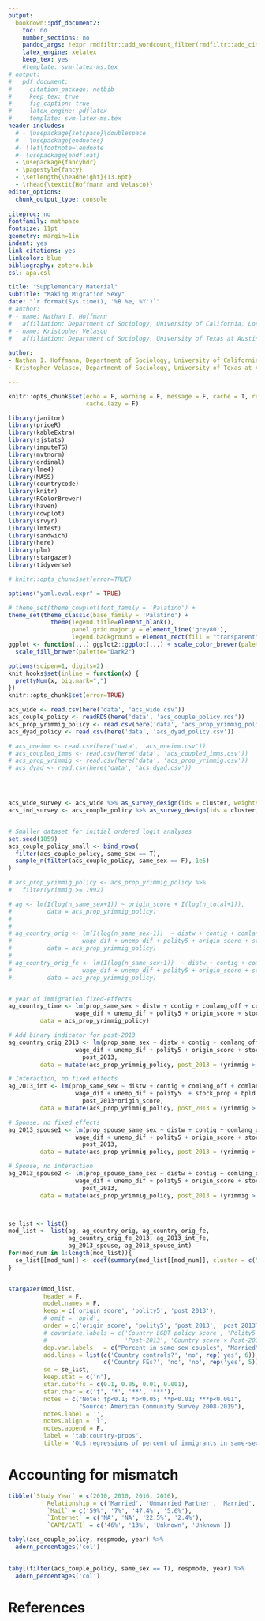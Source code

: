 ```yaml
---
output:
  bookdown::pdf_document2:
    toc: no
    number_sections: no
    pandoc_args: !expr rmdfiltr::add_wordcount_filter(rmdfiltr::add_citeproc_filter(args = NULL))
    latex_engine: xelatex
    keep_tex: yes
    #template: svm-latex-ms.tex
# output: 
#   pdf_document:
#     citation_package: natbib
#     keep_tex: true
#     fig_caption: true
#     latex_engine: pdflatex
#     template: svm-latex-ms.tex
header-includes:
  # - \usepackage{setspace}\doublespace
  # - \usepackage{endnotes}
  #- \let\footnote=\endnote
  #- \usepackage{endfloat}
  - \usepackage{fancyhdr}
  - \pagestyle{fancy}
  - \setlength{\headheight}{13.6pt}
  - \rhead{\textit{Hoffmann and Velasco}}
editor_options: 
  chunk_output_type: console
  
citeproc: no
fontfamily: mathpazo
fontsize: 11pt
geometry: margin=1in
indent: yes
link-citations: yes
linkcolor: blue
bibliography: zotero.bib  
csl: apa.csl

title: "Supplementary Material"
subtitle: "Making Migration Sexy"
date: "`r format(Sys.time(), '%B %e, %Y')`"
# author:
# - name: Nathan I. Hoffmann
#   affiliation: Department of Sociology, University of California, Los Angeles
# - name: Kristopher Velasco
#   affiliation: Department of Sociology, University of Texas at Austin
 
author:
- Nathan I. Hoffmann, Department of Sociology, University of California, Los Angeles
- Kristopher Velasco, Department of Sociology, University of Texas at Austin

---
```


<!-- Turn off hyphenation -->
<!-- \usepackage[none]{hyphenat} -->


```r
knitr::opts_chunk$set(echo = F, warning = F, message = F, cache = T, results = 'asis',
                      cache.lazy = F)

library(janitor)
library(priceR)
library(kableExtra)
library(sjstats)
library(imputeTS)
library(mvtnorm)
library(ordinal)
library(lme4)
library(MASS)
library(countrycode)
library(knitr)
library(RColorBrewer)
library(haven)
library(cowplot)
library(srvyr)
library(lmtest)
library(sandwich)
library(here)
library(plm)
library(stargazer)
library(tidyverse)

# knitr::opts_chunk$set(error=TRUE) 

options("yaml.eval.expr" = TRUE)

# theme_set(theme_cowplot(font_family = 'Palatino') + 
theme_set(theme_classic(base_family = 'Palatino') + 
            theme(legend.title=element_blank(), 
                  panel.grid.major.y = element_line('grey80'),
                  legend.background = element_rect(fill = "transparent")))
ggplot <- function(...) ggplot2::ggplot(...) + scale_color_brewer(palette="Dark2") + 
  scale_fill_brewer(palette="Dark2")

options(scipen=1, digits=2)
knit_hooks$set(inline = function(x) {
  prettyNum(x, big.mark=",")
})
knitr::opts_chunk$set(error=TRUE) 


```

```r
acs_wide <- read.csv(here('data', 'acs_wide.csv'))
acs_couple_policy <- readRDS(here('data', 'acs_couple_policy.rds'))
acs_prop_yrimmig_policy <- read.csv(here('data', 'acs_prop_yrimmig_policy.csv'))
acs_dyad_policy <- read.csv(here('data', 'acs_dyad_policy.csv'))

# acs_oneimm <- read.csv(here('data', 'acs_oneimm.csv'))
# acs_coupled_imms <- read.csv(here('data', 'acs_coupled_imms.csv'))
# acs_prop_yrimmig <- read.csv(here('data', 'acs_prop_yrimmig.csv'))
# acs_dyad <- read.csv(here('data', 'acs_dyad.csv'))




acs_wide_survey <- acs_wide %>% as_survey_design(ids = cluster, weights = hhwt)
acs_ind_survey <- acs_couple_policy %>% as_survey_design(ids = cluster, weights = perwt)


# Smaller dataset for initial ordered logit analyses
set.seed(1859)
acs_couple_policy_small <- bind_rows(
  filter(acs_couple_policy, same_sex == T),
  sample_n(filter(acs_couple_policy, same_sex == F), 1e5)
)


```


```r
# acs_prop_yrimmig_policy <- acs_prop_yrimmig_policy %>%
#   filter(yrimmig >= 1992)

# ag <- lm(I(log(n_same_sex+1)) ~ origin_score + I(log(n_total+1)), 
#          data = acs_prop_yrimmig_policy) 
# 
# 
# ag_country_orig <- lm(I(log(n_same_sex+1))  ~ distw + contig + comlang_off + comlang_ethno + colony +
#                    wage_dif + unemp_dif + polity5 + origin_score + stock_prop+ I(log(n_total+1)), 
#          data = acs_prop_yrimmig_policy)
# 
# ag_country_orig_fe <- lm(I(log(n_same_sex+1))  ~ distw + contig + comlang_off + comlang_ethno + colony +
#                    wage_dif + unemp_dif + polity5 + origin_score + stock_prop + bpld+ I(log(n_total+1)), 
#          data = acs_prop_yrimmig_policy)


# year of immigration fixed-effects
ag_country_time <- lm(prop_same_sex ~ distw + contig + comlang_off + comlang_ethno + colony +
                   wage_dif + unemp_dif + polity5 + origin_score + stock_prop + bpld + yrimmig,
         data = acs_prop_yrimmig_policy)

# Add binary indicator for post-2013
ag_country_orig_2013 <- lm(prop_same_sex ~ distw + contig + comlang_off + comlang_ethno + colony +
                   wage_dif + unemp_dif + polity5 + origin_score + stock_prop +
                     post_2013,
         data = mutate(acs_prop_yrimmig_policy, post_2013 = (yrimmig > 2013)))

# Interaction, no fixed effects
ag_2013_int <- lm(prop_same_sex ~ distw + contig + comlang_off + comlang_ethno + colony +
                   wage_dif + unemp_dif + polity5  + stock_prop + bpld +
                     post_2013*origin_score,
         data = mutate(acs_prop_yrimmig_policy, post_2013 = (yrimmig > 2013)))

# Spouse, no fixed effects
ag_2013_spouse1 <- lm(prop_spouse_same_sex ~ distw + contig + comlang_off + comlang_ethno + colony +
                   wage_dif + unemp_dif + polity5 + origin_score + stock_prop + 
                     post_2013,
         data = mutate(acs_prop_yrimmig_policy, post_2013 = (yrimmig > 2013)))

# Spouse, no interaction
ag_2013_spouse2 <- lm(prop_spouse_same_sex ~ distw + contig + comlang_off + comlang_ethno + colony +
                   wage_dif + unemp_dif + polity5 + origin_score + stock_prop + bpld +
                     post_2013,
         data = mutate(acs_prop_yrimmig_policy, post_2013 = (yrimmig > 2013)))



se_list <- list()
mod_list <- list(ag, ag_country_orig, ag_country_orig_fe, 
                 ag_country_orig_fe_2013, ag_2013_int_fe,
                 ag_2013_spouse, ag_2013_spouse_int)
for(mod_num in 1:length(mod_list)){
  se_list[[mod_num]] <- coef(summary(mod_list[[mod_num]], cluster = c("bpld")))[, 2]
}


stargazer(mod_list,
          header = F, 
          model.names = F,
          keep = c('origin_score', 'polity5', 'post_2013'),
          # omit = 'bpld',
          order = c('origin_score', 'polity5', 'post_2013', 'post_2013TRUE:origin_score'),
          # covariate.labels = c('Country LGBT policy score', 'Polity5 democratization',
          #                      'Post-2013', 'Country score × Post-2013'),
          dep.var.labels   = c("Percent in same-sex couples", "Married"),
          add.lines = list(c('Country controls?', 'no', rep('yes', 6)),
                           c('Country FEs?', 'no', 'no', rep('yes', 5))),
          se = se_list,
          keep.stat = c('n'),
          star.cutoffs = c(0.1, 0.05, 0.01, 0.001),
          star.char = c('†', '*', '**', '***'),
          notes = c("Note: †p<0.1; *p<0.05; **p<0.01; ***p<0.001", 
                    "Source: American Community Survey 2008-2019"), 
          notes.label = '',
          notes.align = 'l',
          notes.append = F,
          label = 'tab:country-props',
          title = 'OLS regressions of percent of immigrants in same-sex couples by year of immigration and country of origin. Country-clustered standard errors shown in parentheses. Country controls include population-weighted distance, contiguous border, common official language, common ethnic language, colonial relationship, wage differential, unemployment differential, proportion same-country stock, and Polity 5 measure of democratization.')
```


# Accounting for mismatch

```r
tibble(`Study Year` = c(2010, 2010, 2016, 2016),
           Relationship = c('Married', 'Unmarried Partner', 'Married', 'Unmarried Partner'),
           `Mail` = c('59%', '7%', '47.4%', '5.6%'), 
           `Internet` = c('NA', 'NA', '22.5%', '2.4%'), 
           `CAPI/CATI` = c('46%', '13%', 'Unknown', 'Unknown'))
```


```r
tabyl(acs_couple_policy, respmode, year) %>%
  adorn_percentages('col')
  

tabyl(filter(acs_couple_policy, same_sex == T), respmode, year) %>%
  adorn_percentages('col')
```




# References
\setlength{\parindent}{-0.2in}
\setlength{\leftskip}{0.2in}
\setlength{\parskip}{8pt}
\noindent


